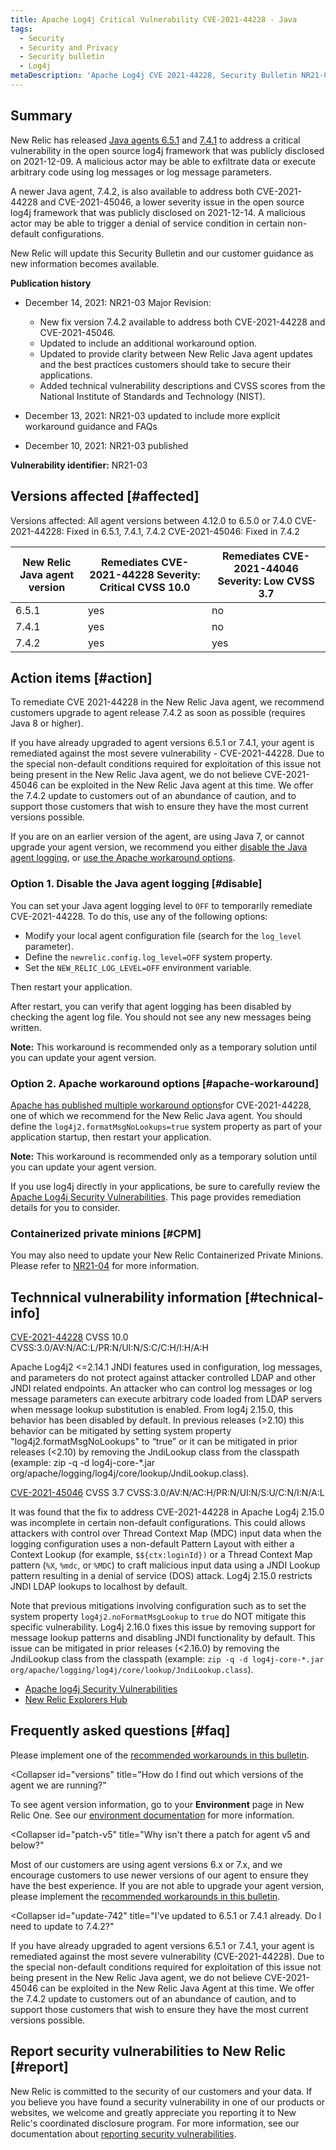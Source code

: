 ```yaml
---
title: Apache Log4j Critical Vulnerability CVE-2021-44228 - Java
tags:
  - Security
  - Security and Privacy
  - Security bulletin
  - Log4j
metaDescription: 'Apache Log4j CVE 2021-44228, Security Bulletin NR21-03 (Java)'
---
```


## Summary

New Relic has released [Java agents 6.5.1](/docs/release-notes/agent-release-notes/java-release-notes/java-agent-651/) and [7.4.1](/docs/release-notes/agent-release-notes/java-release-notes/java-agent-741/) to address a critical vulnerability in the open source log4j framework that was publicly disclosed on 2021-12-09. A malicious actor may be able to exfiltrate data or execute arbitrary code using log messages or log message parameters.

A newer Java agent, 7.4.2, is also available to address both CVE-2021-44228 and CVE-2021-45046, a lower severity issue in the open source log4j framework that was publicly disclosed on 2021-12-14. A malicious actor may be able to trigger a denial of service condition in certain non-default configurations.

New Relic will update this Security Bulletin and our customer guidance as new information becomes available.

**Publication history**

* December 14, 2021: NR21-03 Major Revision: 
  * New fix version 7.4.2 available to address both CVE-2021-44228 and CVE-2021-45046.
  * Updated to include an additional workaround option.
  * Updated to provide clarity between New Relic Java agent updates and the best practices customers should take to secure their applications.
  * Added technical vulnerability descriptions and CVSS scores from the National Institute of Standards and Technology (NIST).

* December 13, 2021: NR21-03 updated to include more explicit workaround guidance and FAQs
* December 10, 2021: NR21-03 published

**Vulnerability identifier:** NR21-03

## Versions affected [#affected]

Versions affected: All agent versions between 4.12.0 to 6.5.0 or 7.4.0
CVE-2021-44228: Fixed in 6.5.1, 7.4.1, 7.4.2
CVE-2021-45046: Fixed in 7.4.2


<table>
  <thead>
    <tr>
      <th>
        New Relic Java agent version
      </th>
      <th>
        Remediates CVE-2021-44228
        Severity: Critical
        CVSS 10.0
      </th>
      <th>
        Remediates CVE-2021-44046
        Severity: Low
        CVSS 3.7
      </th>
    </tr>
  </thead>

  <tbody>
    <tr>
      <td>
        6.5.1
      </td>
      <td>
        yes
      </td>
      <td>
        no
      </td>
    </tr>
    <tr>
      <td>
        7.4.1
      </td>
      <td>
        yes
      </td>
      <td>
        no
      </td>
    </tr>
    <tr>
      <td>
        7.4.2
      </td>
      <td>
        yes
      </td>
      <td>
        yes
      </td>
    </tr>
  </tbody>
</table>

## Action items [#action]

To remediate CVE 2021-44228 in the New Relic Java agent, we recommend customers upgrade to agent release 7.4.2 as soon as possible (requires Java 8 or higher).

If you have already upgraded to agent versions 6.5.1 or 7.4.1, your agent is remediated against the most severe vulnerability - CVE-2021-44228. Due to the special non-default conditions required for exploitation of this issue not being present in the New Relic Java agent, we do not believe CVE-2021-45046 can be exploited in the New Relic Java agent at this time.  We offer the 7.4.2 update to customers out of an abundance of caution, and to support those customers that wish to ensure they have the most current versions possible.

If you are on an earlier version of the agent, are using Java 7, or cannot upgrade your agent version, we recommend you either [disable the Java agent logging](#disable), or [use the Apache workaround options](#apache-workaround).

### Option 1. Disable the Java agent logging [#disable]

You can set your Java agent logging level to `OFF` to temporarily remediate CVE-2021-44228. To do this, use any of the following options:

* Modify your local agent configuration file (search for the `log_level` parameter).
* Define the `newrelic.config.log_level=OFF` system property.
* Set the `NEW_RELIC_LOG_LEVEL=OFF` environment variable.

Then restart your application.

After restart, you can verify that agent logging has been disabled by checking the agent log file. You should not see any new messages being written.

**Note:** This workaround is recommended only as a temporary solution until you can update your agent version.

### Option 2. Apache workaround options [#apache-workaround]

[Apache has published multiple workaround options](https://logging.apache.org/log4j/2.x/index.html)for CVE-2021-44228, one of which we recommend for the New Relic Java agent. You should define the `log4j2.formatMsgNoLookups=true` system property as part of your application startup, then restart your application.

**Note:** This workaround is recommended only as a temporary solution until you can update your agent version.

If you use log4j directly in your applications, be sure to carefully review the [Apache Log4j Security Vulnerabilities](https://logging.apache.org/log4j/2.x/security.html). This page provides remediation details for you to consider.

### Containerized private minions [#CPM]

You may also need to update your New Relic Containerized Private Minions. Please refer to [NR21-04](/docs/security/new-relic-security/security-bulletins/security-bulletin-nr21-04) for more information.

## Technnical vulnerability information [#technical-info]

[CVE-2021-44228](https://cve.mitre.org/cgi-bin/cvename.cgi?name=CVE-2021-44228)
CVSS 10.0 CVSS:3.0/AV:N/AC:L/PR:N/UI:N/S:C/C:H/I:H/A:H

Apache Log4j2 <=2.14.1 JNDI features used in configuration, log messages, and parameters do not protect against attacker controlled LDAP and other JNDI related endpoints. An attacker who can control log messages or log message parameters can execute arbitrary code loaded from LDAP servers when message lookup substitution is enabled. From log4j 2.15.0, this behavior has been disabled by default. In previous releases (>2.10) this behavior can be mitigated by setting system property "log4j2.formatMsgNoLookups" to &#8220;true&#8221; or it can be mitigated in prior releases (<2.10) by removing the JndiLookup class from the classpath (example: zip -q -d log4j-core-*.jar org/apache/logging/log4j/core/lookup/JndiLookup.class).

[CVE-2021-45046](https://cve.mitre.org/cgi-bin/cvename.cgi?name=CVE-2021-45046)
CVSS 3.7  CVSS:3.0/AV:N/AC:H/PR:N/UI:N/S:U/C:N/I:N/A:L

It was found that the fix to address CVE-2021-44228 in Apache Log4j 2.15.0 was incomplete in certain non-default configurations. This could allows attackers with control over Thread Context Map (MDC) input data when the logging configuration uses a non-default Pattern Layout with either a Context Lookup (for example, `$${ctx:loginId})` or a Thread Context Map pattern (`%X`, `%mdc`, or `%MDC`) to craft malicious input data using a JNDI Lookup pattern resulting in a denial of service (DOS) attack. Log4j 2.15.0 restricts JNDI LDAP lookups to localhost by default.

Note that previous mitigations involving configuration such as to set the system property `log4j2.noFormatMsgLookup` to `true` do NOT mitigate this specific vulnerability. Log4j 2.16.0 fixes this issue by removing support for message lookup patterns and disabling JNDI functionality by default. This issue can be mitigated in prior releases (<2.16.0) by removing the JndiLookup class from the classpath (example: `zip -q -d log4j-core-*.jar org/apache/logging/log4j/core/lookup/JndiLookup.class`).

* [Apache log4j Security Vulnerabilities](https://logging.apache.org/log4j/2.x/security.html)
* [New Relic Explorers Hub](https://discuss.newrelic.com/t/log4j-zero-day-vulnerability-and-the-new-relic-java-agent/170322)

## Frequently asked questions [#faq]

<CollapserGroup>
  <Collapser
    id="upgrade-options"
    title="What are our options if we are not able to upgrade our Java agent or version of Java?"
  >

  Please implement one of the [recommended workarounds in this bulletin](#action).

  </Collapser>

  <Collapser
    id="versions"
    title="How do I find out which versions of the agent we are running?"
  >

  To see agent version information, go to your **Environment** page in New Relic One. See our [environment documentation](/docs/apm/agents/manage-apm-agents/troubleshooting/get-environment-data-about-your-apm-app) for more information.

  </Collapser>
  
  <Collapser
    id="patch-v5"
    title="Why isn't there a patch for agent v5 and below?"
  >

  Most of our customers are using agent versions 6.x or 7.x, and we encourage customers to use newer versions of our agent to ensure they have the best experience. If you are not able to upgrade your agent version, please implement the [recommended workarounds in this bulletin](#action).

  </Collapser>
  
  <Collapser
    id="update-742"
    title="I've updated to 6.5.1 or 7.4.1 already. Do I need to update to 7.4.2?"
  >

  If you have already upgraded to agent versions 6.5.1 or 7.4.1, your agent is remediated against the most severe vulnerability (CVE-2021-44228). Due to the special non-default conditions required for exploitation of this issue not being present in the New Relic Java agent, we do not believe CVE-2021-45046 can be exploited in the New Relic Java Agent at this time. We offer the 7.4.2 update to customers out of an abundance of caution, and to support those customers that wish to ensure they have the most current versions possible.

  </Collapser>

</CollapserGroup>

## Report security vulnerabilities to New Relic [#report]

New Relic is committed to the security of our customers and your data. If you believe you have found a security vulnerability in one of our products or websites, we welcome and greatly appreciate you reporting it to New Relic's coordinated disclosure program. For more information, see our documentation about [reporting security vulnerabilities](/docs/security/new-relic-security/data-privacy/reporting-security-vulnerabilities).
